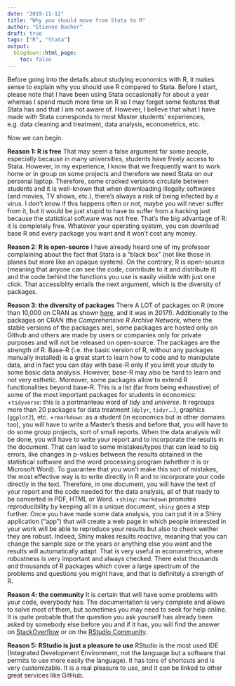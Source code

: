 ```yaml
---
date: "2019-11-12"
title: "Why you should move from Stata to R"
author: "Etienne Bacher"
draft: true
tags: ["R", "Stata"]
output: 
  blogdown::html_page:
    toc: false
---
```


Before going into the details about studying economics with R, it makes sense to explain why you should use R compared to Stata. Before I start, please note that I have been using Stata occasionally for about a year whereas I spend much more time on R so I may forget some features that Stata has and that I am not aware of. However, I believe that what I have made with Stata corresponds to most Master students' experiences, e.g. data cleaning and treatment, data analysis, econometrics, etc.

Now we can begin.

**Reason 1: R is free**
That may seem a false argument for some people, especially because in many universities, students have freely access to Stata. However, in my experience, I know that we frequently want to work home or in group on some projects and therefore we need Stata on our personal laptop. Therefore, some cracked versions circulate between students and it is well-known that when downloading illegally softwares (and movies, TV shows, etc.), there's always a risk of being infected by a virus. I don't know if this happens often or not, maybe you will never suffer from it, but it would be just stupid to have to suffer from a hacking just because the statistical software was not free. That's the big advantage of R: it is completely free. Whatever your operating system, you can download base R and every package you want and it won't cost any money.

**Reason 2: R is open-source**
I have already heard one of my professor complaining about the fact that Stata is a "black box" (not like those in planes but more like an opaque system). On the contrary, R is open-source (meaning that anyone can see the code, contribute to it and distribute it) and the code behind the functions you use is easily visible with just one click. That accessiblity entails the next argument, which is the diversity of packages.

**Reason 3: the diversity of packages**
There A LOT of packages on R (more than 10,000 on CRAN as shown [here](https://blog.revolutionanalytics.com/2017/01/cran-10000.html), and it was in 2017!). Additionally to the packages on CRAN (the *Comprehensive R Archive Network*, where the stable versions of the packages are), some packages are hosted only on Github and others are made by users or companies only for private purposes and will not be released on open-source. The packages are the strength of R. Base-R (i.e. the basic version of R, without any packages manually installed) is a great start to learn how to code and to manipulate data, and in fact you can stay with base-R only if you limit your study to some basic data analysis. However, base-R may also be hard to learn and not very esthetic. Moreover, some packages allow to extend R functionalities beyond base-R. This is a list (far from being exhaustive) of some of the most important packages for students in economics:
+`tidyverse`: this is a portmanteau word of *tidy* and *universe*. It regroups more than 20 packages for data treatment (`dplyr`, `tidyr`...), graphics (`ggplot2`), etc.
+`rmarkdown`: as a student (in economics but in other domains too), you will have to write a Master's thesis and before that, you will have to do some group projects, sort of small reports. When the data analysis will be done, you will have to write your report and to incorporate the results in the document. That can lead to some mistakes/typos that can lead to big errors, like changes in p-values between the results obtained in the statistical software and the word processing program (whether it is \Latex or Microsoft Word). To guarantee that you won't make this sort of mistakes, the most effective way is to write directly in R and to incorporate your code directly in the text. Therefore, in one document, you will have the text of your report and the code needed for the data analysis, all of that ready to be converted in PDF, HTML or Word.
+`shiny`: `rmarkdown` promotes reproducibility by keeping all in a unique document, `shiny` goes a step further. Once you have made some data analysis, you can put it in a Shiny application ("app") that will create a web page in which people interested in your work will be able to reproduce your results but also to check wether they are robust. Indeed, Shiny makes results *reactive*, meaning that you can change the sample size or the years or anything else you want and the results will automatically adapt. That is very useful in econometrics, where robustness is very important and always checked.
There exist thousands and thousands of R packages which cover a large spectrum of the problems and questions you might have, and that is definitely a strength of R.

**Reason 4: the community**
It is certain that will have some problems with your code, everybody has. The documentation is very complete and allows to solve most of them, but sometimes you may need to seek for help online. It is quite probable that the question you ask yourself has already been asked by somebody else before you and if it has, you will find the answer on [StackOverflow](https://stackoverflow.com/questions/tagged/r) or on the [RStudio Community](https://community.rstudio.com/).

**Reason 5: RStudio is just a pleasure to use**
RStudio is the most used IDE (Integrated Development Environment, not the language but a software that permits to use more easily the language). It has tons of shortcuts and is very customizable. It is a real pleasure to use, and it can be linked to other great services like GitHub.





